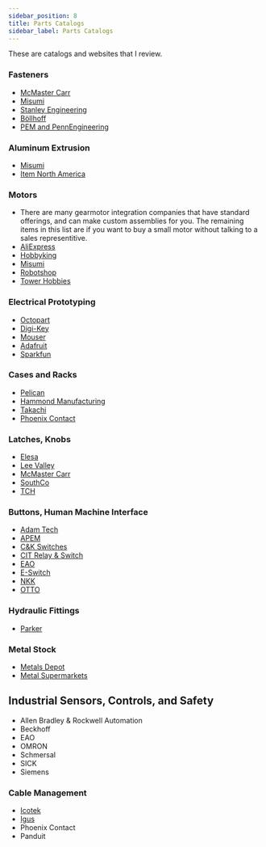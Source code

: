```yaml
---
sidebar_position: 8
title: Parts Catalogs
sidebar_label: Parts Catalogs
---
```


These are catalogs and websites that I review.

### Fasteners

- [McMaster Carr](https://www.mcmaster.com/)
- [Misumi](https://us.misumi-ec.com/)
- [Stanley Engineering](https://www.stanleyengineeredfastening.com/)
- [Böllhoff](https://www.boellhoff.com/)
- [PEM and PennEngineering](https://www.pemnet.com/)

### Aluminum Extrusion

- [Misumi](https://us.misumi-ec.com/)
- [Item North America](https://ca-product.item24.com/en/catalogue/products/profiles-1001009536/)

### Motors

- There are many gearmotor integration companies that have standard offerings, and can make custom assemblies for you.
  The remaining items in this list are if you want to buy a small motor without talking to a sales representitive.
- [AliExpress](https://best.aliexpress.com/)
- [Hobbyking](https://hobbyking.com/)
- [Misumi](https://us.misumi-ec.com/)
- [Robotshop](https://ca.robotshop.com/)
- [Tower Hobbies](https://www.towerhobbies.com/)

### Electrical Prototyping

- [Octopart](https://octopart.com/)
- [Digi-Key](https://www.digikey.com/)
- [Mouser](https://www.mouser.com/)
- [Adafruit](https://www.adafruit.com/)
- [Sparkfun](https://www.sparkfun.com/)

### Cases and Racks 

- [Pelican](https://www.pelican.com/)
- [Hammond Manufacturing](https://www.hammfg.com/)
- [Takachi](https://www.takachi-enclosure.com/)
- [Phoenix Contact](https://www.phoenixcontact.com/en-ca/products/electronics-housings)

### Latches, Knobs

- [Elesa](https://www.elesa.com/)
- [Lee Valley](https://www.leevalley.com/)
- [McMaster Carr](https://www.mcmaster.com/)
- [SouthCo](https://southco.com/)
- [TCH](https://tchweb.com/)

### Buttons, Human Machine Interface
- [Adam Tech](https://www.adam-tech.com/)
- [APEM](https://www.apem.com/)
- [C&K Switches](https://www.ckswitches.com/)
- [CIT Relay & Switch](https://citrelay.com/)
- [EAO](https://eao.com/)
- [E-Switch](https://www.e-switch.com/)
- [NKK](https://www.nkkswitches.com/#gref)
- [OTTO](https://www.ottoexcellence.com/)

### Hydraulic Fittings

- [Parker](https://www.parker.com/parkerimages/ParkerStore/Catalog/Fittings.pdf)

### Metal Stock

- [Metals Depot](https://www.metalsdepot.com/)
- [Metal Supermarkets](https://www.metalsupermarkets.com/)

## Industrial Sensors, Controls, and Safety

- Allen Bradley & Rockwell Automation
- Beckhoff
- EAO
- OMRON
- Schmersal
- SICK
- Siemens

### Cable Management

- [Icotek](https://www.icotek.com/)
- [Igus](https://www.igus.com/)
- Phoenix Contact
- Panduit
